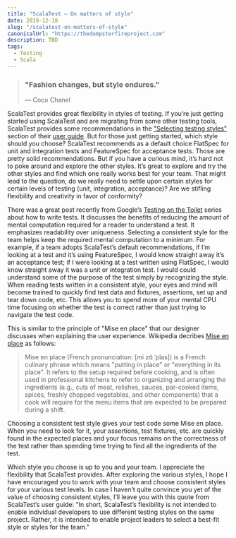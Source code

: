 ```yaml
---
title: "ScalaTest – On matters of style"
date: 2019-12-18
slug: "/scalatest-on-matters-of-style"
canonicalUrl: "https://thedumpsterfireproject.com"
description: TBD
tags:
  - Testing
  - Scala
---
```

> ### "Fashion changes, but style endures."
> ― Coco Chanel

ScalaTest provides great flexibility in styles of testing.  If you’re just getting started using ScalaTest and are migrating
from some other testing tools, ScalaTest provides some recommendations in the
["Selecting testing styles"](http://www.scalatest.org/user_guide/selecting_a_style) section of their [user guide](http://www.scalatest.org/user_guide).
But for those just getting started, which style should you choose?  ScalaTest recommends as a default choice FlatSpec
for unit and integration tests and FeatureSpec for acceptance tests. Those are pretty solid recommendations. But if you have a
curious mind, it’s hard not to poke around and explore the other styles.  It’s great to explore and try the other styles and
find which one really works best for your team. That might lead to the question, do we really need to settle upon certain styles
for certain levels of testing (unit, integration, acceptance)?  Are we stifling flexibility and creativity in favor of
conformity?

There was a great post recently from Google’s [Testing on the Toilet](https://testing.googleblog.com/2019/12/testing-on-toilet-tests-too-dry-make.html)
series about how to write tests.  It discusses the benefits
of reducing the amount of mental computation required for a reader to understand a test.  It emphasizes readability over
uniqueness.  Selecting a consistent style for the team helps keep the required mental computation to a minimum.  For example, if
a team adopts ScalaTest’s default recommendations, if I’m looking at a test and it’s using FeatureSpec, I would know straight
away it’s an acceptance test; if I were looking at a test written using FlatSpec, I would know straight away it was a unit or
integration test.  I would could understand some of the purpose of the test simply by recognizing the style.  When reading tests
written in a consistent style, your eyes and mind will become trained to quickly find test data and fixtures, assertions, set up
and tear down code, etc.  This allows you to spend more of your mental CPU time focusing on whether the test is correct rather
than just trying to navigate the test code.

This is similar to the principle of "Mise en place" that our designer discusses when explaining the user experience.  Wikipedia
decribes [Mise en place](https://en.wikipedia.org/wiki/Mise_en_place) as follows:

> Mise en place (French pronunciation:  [mi zɑ̃ ˈplas]) is a French culinary phrase which means "putting in place" or "everything
> in its place". It refers to the setup required before cooking, and is often used in professional kitchens to refer to
> organizing and arranging the ingredients (e.g., cuts of meat, relishes, sauces, par-cooked items, spices, freshly chopped
> vegetables, and other components) that a cook will require for the menu items that are expected to be prepared during a shift.

Choosing a consistent test style gives your test code some Mise en place. When you need to look for it, your assertions, test
fixtures, etc. are quickly found in the expected places and your focus remains on the correctness of the test rather than
spending time trying to find all the ingredients of the test.

Which style you choose is up to you and your team.  I appreciate the flexibility that ScalaTest provides.  After exploring the
various styles, I hope I have encouraged you to work with your team and choose consistent styles for your various test levels.
In case I haven’t quite convince you yet of the value of choosing consistent styles, I’ll leave you with this quote from
ScalaTest’s user guide: "In short, ScalaTest’s flexibility is not intended to enable individual developers to use different
testing styles on the same project. Rather, it is intended to enable project leaders to select a best-fit style or styles for
the team."